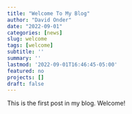 ```yaml
---
title: "Welcome To My Blog"
author: "David Onder"
date: "2022-09-01"
categories: [news]
slug: welcome
tags: [welcome]
subtitle: ''
summary: ''
lastmod: '2022-09-01T16:46:45-05:00'
featured: no
projects: []
draft: false
---
```


This is the first post in my blog. Welcome!
